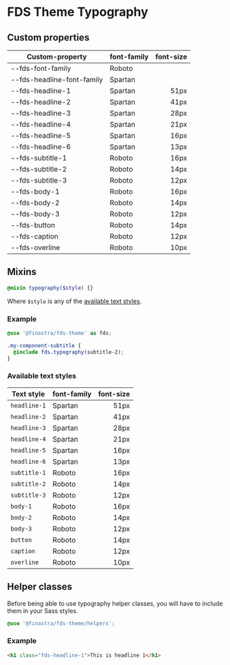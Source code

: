 # FDS Theme Typography

<Meta title="Foundations/Typography" />

## Custom properties

| Custom-property            | font-family | font-size |
| -------------------------- | ----------- | --------: |
| --fds-font-family          | Roboto      |           |
| --fds-headline-font-family | Spartan     |           |
| --fds-headline-1           | Spartan     |      51px |
| --fds-headline-2           | Spartan     |      41px |
| --fds-headline-3           | Spartan     |      28px |
| --fds-headline-4           | Spartan     |      21px |
| --fds-headline-5           | Spartan     |      16px |
| --fds-headline-6           | Spartan     |      13px |
| --fds-subtitle-1           | Roboto      |      16px |
| --fds-subtitle-2           | Roboto      |      14px |
| --fds-subtitle-3           | Roboto      |      12px |
| --fds-body-1               | Roboto      |      16px |
| --fds-body-2               | Roboto      |      14px |
| --fds-body-3               | Roboto      |      12px |
| --fds-button               | Roboto      |      14px |
| --fds-caption              | Roboto      |      12px |
| --fds-overline             | Roboto      |      10px |

## Mixins

```SCSS
@mixin typography($style) {}
```

Where `$style` is any of the [available text styles](#available-text-styles).

### Example

```SCSS
@use '@finastra/fds-theme' as fds;

.my-component-subtitle {
  @include fds.typography(subtitle-2);
}
```

### Available text styles

| Text style   | font-family | font-size |
| ------------ | ----------- | --------: |
| `headline-1` | Spartan     |      51px |
| `headline-2` | Spartan     |      41px |
| `headline-3` | Spartan     |      28px |
| `headline-4` | Spartan     |      21px |
| `headline-5` | Spartan     |      16px |
| `headline-6` | Spartan     |      13px |
| `subtitle-1` | Roboto      |      16px |
| `subtitle-2` | Roboto      |      14px |
| `subtitle-3` | Roboto      |      12px |
| `body-1`     | Roboto      |      16px |
| `body-2`     | Roboto      |      14px |
| `body-3`     | Roboto      |      12px |
| `button`     | Roboto      |      14px |
| `caption`    | Roboto      |      12px |
| `overline`   | Roboto      |      10px |

## Helper classes

Before being able to use typography helper classes, you will have to include them in your Sass styles.

```SCSS
@use '@finastra/fds-theme/helpers';
```

### Example

```HTML
<h1 class="fds-headline-1">This is headline 1</h1>
```
